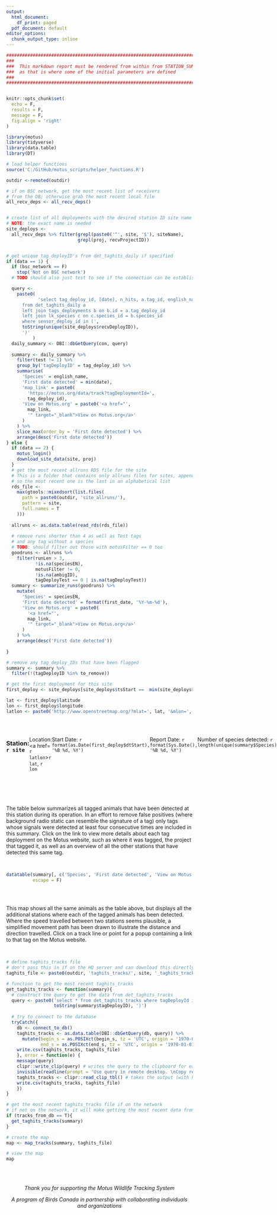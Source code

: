 ```yaml
---
output:
  html_document:
    df_print: paged
  pdf_document: default
editor_options:
  chunk_output_type: inline
---
```



```r

################################################################################
###
###  This markdown report must be rendered from within from STATION_SUMMARY.R
###  as that is where some of the initial parameters are defined
###
################################################################################


knitr::opts_chunk$set(
  echo = F,
  results = F,
  message = F,
  fig.align = 'right'
)

library(motus)
library(tidyverse)
library(data.table)
library(DT)

# load helper functions
source('C:/GitHub/motus_scripts/helper_functions.R')

outdir <-remoted(outdir)

```


```r

# if on BSC network, get the most recent list of receivers
# from the DB; otherwise grab the most recent local file
all_recv_deps <- all_recv_deps()


# create list of all deployments with the desired station ID site name and project
# NOTE: the exact name is needed
site_deploys <-
  all_recv_deps %>% filter(grepl(paste0('^', site, '$'), siteName),
                           grepl(proj, recvProjectID))


# get unique tag_deployID's from det_taghits_daily if specified
if (data == 1) {
  if (bsc_network == F)
    stop('Not on BSC network')
  # TODO should also just test to see if the connection can be established before moving on

  query <-
    paste0(
            'select tag_deploy_id, [date], n_hits, a.tag_id, english_name, test
      from det_taghits_daily a
      left join tags_deployments b on b.id = a.tag_deploy_id
      left join lk_species c on c.species_id = b.species_id
      where sensor_deploy_id in (',
      toString(unique(site_deploys$recvDeployID)),
      ')'
          )
  daily_summary <- DBI::dbGetQuery(con, query)
  
  summary <- daily_summary %>%
    filter(test != 1) %>%
    group_by('tagDeployID' = tag_deploy_id) %>%
    summarise(
      'Species' = english_name,
      'First date detected' = min(date),
      'map_link' = paste0(
        'https://motus.org/data/track?tagDeploymentId=',
        tag_deploy_id),
      'View on Motus.org' = paste0('<a href="',
        map_link,
        '" target="_blank">View on Motus.org</a>'
      )
    ) %>%
    slice_max(order_by = 'First date detected') %>% 
    arrange(desc('First date detected'))
} else {
  if (data == 2) {
    motus_login()
    download_site_data(site, proj)
  }
  # get the most recent allruns RDS file for the site
  # This is a folder that contains only allruns files for sites, appended with the date
  # so the most recent one is the last in an alphabetical list
  rds_file <-
    max(gtools::mixedsort(list.files(
      path = paste0(outdir, 'site_allruns/'),
      pattern = site,
      full.names = T
    )))
  
  allruns <- as.data.table(read_rds(rds_file))
  
  # remove runs shorter than 4 as well as Test tags
  # and any tag without a species
  # TODO: should filter out those with motusFilter == 0 too
  goodruns <- allruns %>%
    filter(runLen > 3,
           !is.na(speciesEN),
           motusFilter != 0,
           !is.na(ambigID),
           tagDeployTest == 0 | is.na(tagDeployTest))
  summary <- summarize_runs(goodruns) %>%
    mutate(
      'Species' = speciesEN,
      'First date detected' = format(first_date, '%Y-%m-%d'),
      'View on Motus.org' = paste0(
        '<a href="',
        map_link,
        '" target="_blank">View on Motus.org</a>'
      )
    ) %>%
    arrange(desc('First date detected'))
  
}

# remove any tag_deploy_IDs that have been flagged
summary <- summary %>%
  filter(!(tagDeployID %in% to_remove))

```


```r

# get the first deployment for this site
first_deploy <- site_deploys[site_deploys$tsStart ==  min(site_deploys$tsStart), ]

lat <- first_deploy$latitude
lon <- first_deploy$longitude
latlon <- paste0('http://www.openstreetmap.org/?mlat=', lat, '&mlon=', lon, '&zoom=7')

```


<br>

::: {style="display: flex;"}
<div>

### Station: `r site`

Location: <a href= `r latlon`>`r lat`, `r lon`</a>

Start Date: `r format(as.Date(first_deploy$dtStart), '%B %d, %Y')`

Report Date: `r format(Sys.Date(), '%B %d, %Y')`

Number of species detected: `r length(unique(summary$Species))`

Number of individuals detected: `r nrow(summary)`

</div>

::: {style="margin-left: auto"}
![](D:/OneDrive/R/StationSummary/logo.png)
:::
:::

<br>

<br>

The table below summarizes all tagged animals that have been detected at this station during its operation. In an effort to remove false positives (where background radio static can resemble the signature of a tag) only tags whose signals were detected at least four consecutive times are included in this summary. Click on the link to view more details about each tag deployment on the Motus website, such as where it was tagged, the project that tagged it, as well as an overview of all the other stations that have detected this same tag.

<br>

```r
datatable(summary[, c('Species', 'First date detected', 'View on Motus.org')],
          escape = F)
          
```

<br>

This map shows all the same animals as the table above, but displays all the additional stations where each of the tagged animals has been detected. Where the speed travelled between two stations seems plausible, a simplified movement path has been drawn to illustrate the distance and direction travelled. Click on a track line or point for a popup containing a link to that tag on the Motus website.

<br>

```r
# define taghits_tracks file
# don't pass this in if on the HQ server and can download this directly from the db
taghits_file <- paste0(outdir, 'taghits_tracks/', site, '_taghits_tracks.csv')

# function to get the most recent taghits_tracks 
get_taghits_tracks <- function(summary){
  # construct the query to get the data from det_taghits_tracks
  query <- paste0('select * from det_taghits_tracks where tagDeployId in (',
                  toString(summary$tagDeployID), ')')  
  
  # try to connect to the database
  tryCatch({
    db <- connect_to_db()
    taghits_tracks <- as.data.table(DBI::dbGetQuery(db, query)) %>%
      mutate(begin_s = as.POSIXct(begin_s, tz = 'UTC', origin = '1970-01-01'),
             end_s = as.POSIXct(end_s, tz = 'UTC', origin = '1970-01-01'))
    write.csv(taghits_tracks, taghits_file)
    }, error = function(e) {
    message(query)
    clipr::write_clip(query) # writes the query to the clipboard for easy pasting into SSMS
    invisible(readline(prompt = 'Use query in remote desktop. \nCopy results with headers. \nPress enter when ready. '))
    taghits_tracks <- clipr::read_clip_tbl() # takes the output (with headers!) from the SQL query
    write.csv(taghits_tracks, taghits_file)
    })
}

# get the most recent taghits_tracks file if on the network 
# if not on the network, it will make getting the most recent data from the remote desktop easier
if (tracks_from_db == T){
  get_taghits_tracks(summary)
}


```

```r
# create the map
map <- map_tracks(summary, taghits_file)

# view the map
map

```

<br> <br>

::: {style="text-align: center;"}
*Thank you for supporting the Motus Wildlife Tracking System*

*A program of Birds Canada in partnership with collaborating individuals and organizations*
:::

<br>
